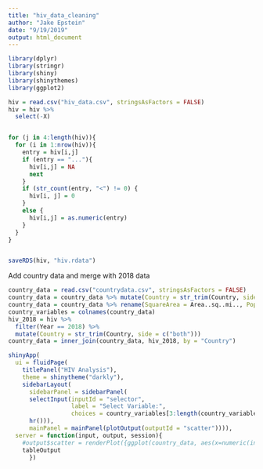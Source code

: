 ```yaml
---
title: "hiv_data_cleaning"
author: "Jake Epstein"
date: "9/19/2019"
output: html_document
---
```


```r
library(dplyr)
library(stringr)
library(shiny)
library(shinythemes)
library(ggplot2)

hiv = read.csv("hiv_data.csv", stringsAsFactors = FALSE)
hiv = hiv %>%
  select(-X)


for (j in 4:length(hiv)){
  for (i in 1:nrow(hiv)){
    entry = hiv[i,j]
    if (entry == "..."){
      hiv[i,j] = NA
      next
    }
    if (str_count(entry, "<") != 0) {
      hiv[i, j] = 0
    }
    else {
      hiv[i,j] = as.numeric(entry)
    }
  }
}


saveRDS(hiv, "hiv.rdata")
```

Add country data and merge with 2018 data
```r
country_data = read.csv("countrydata.csv", stringsAsFactors = FALSE)
country_data = country_data %>% mutate(Country = str_trim(Country, side = c("both")))
country_data = country_data %>% rename(SquareArea = Area..sq..mi.., PopulationDensity = Pop..Density..per.sq..mi.., CoastlineRatio = Coastline..coast.area.ratio., NetMigration = Net.migration, InfantMortality = Infant.mortality..per.1000.births., GDPperCapita = GDP....per.capita., Literacy = Literacy...., PhoneOwnership = Phones..per.1000., Arable = Arable...., Crops = Crops...., Other = Other....)
country_variables = colnames(country_data)
hiv_2018 = hiv %>%
  filter(Year == 2018) %>% 
  mutate(Country = str_trim(Country, side = c("both")))
country_data = inner_join(country_data, hiv_2018, by = "Country")
```


```r
shinyApp(
  ui = fluidPage(
    titlePanel("HIV Analysis"),
    theme = shinytheme("darkly"),
    sidebarLayout(
      sidebarPanel = sidebarPanel(
      selectInput(inputId = "selector",
                  label = "Select Variable:",
                  choices = country_variables[3:length(country_variables)],
      hr())),
      mainPanel = mainPanel(plotOutput(outputId = "scatter")))), 
  server = function(input, output, session){
    #output$scatter = renderPlot({ggplot(country_data, aes(x=numeric(input$selector), y=All.ages.incidence.rate..per.1000.)) + geom_point()})
    tableOutput
      })
```
